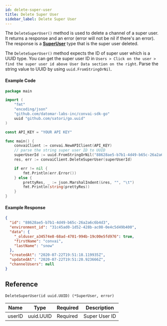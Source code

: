 ```yaml
---
id: delete-super-user
title: Delete Super User
sidebar_label: Delete Super User
---
```


The ```DeleteSuperUser()``` method is used to delete a channel of a super user. It returns a response and an error (error will not be nil if there's an error). The response is a **[SuperUser](../types#superuser)** type that is the super user deleted.

The ```DeleteSuperUser()``` method expects the ID of super user which is a UUID type. You can get the super user ID in ```Users > Click on the user > find the super user id above User Data section on the right```. Parse the string value to UUID by using ```uuid.FromStringOrNil```.


#### Example Code
```go
package main

import (
    "fmt"
    "encoding/json"
    "github.com/datomar-labs-inc/convai-sdk-go"
    uuid "github.com/satori/go.uuid"
)

const API_KEY = "YOUR API KEY"

func main() {
    convaiClient := convai.NewAPIClient(API_KEY)
	// parse the string super user ID to UUID
	superUserId := uuid.FromStringOrNil("88628ae5-b7b1-4d49-b65c-26a2a6c6b4d3")
	res, err := convaiClient.DeleteSuperUser(superUserId)

	if err != nil {
		fmt.Println(err.Error())
	} else {
		prettyRes, _ := json.MarshalIndent(&res, "", "\t")
		fmt.Println(string(prettyRes))
	}
}
```

#### Example Response
```json
{
  "id": "88628ae5-b7b1-4d49-b65c-26a2a6c6b4d3",
  "environment_id": "31c45ad0-1d52-428b-ac08-0e4c5d49b400",
  "data": {
    "_olduser_a34574e8-68ad-4701-994b-19c00e5fd976": true,
    "firstName": "convai",
    "lastName": "snow"
  },
  "createdAt": "2020-07-22T19:51:18.119935Z",
  "updatedAt": "2020-07-22T19:51:20.923666Z",
  "channelUsers": null
}
```

## Reference
```DeleteSuperUser(id uuid.UUID) (*SuperUser, error)```

| Name  | Type             | Required | Description          |
|-------|------------------|----------|----------------------|
| userID | uuid.UUID     | Required | Super User ID |